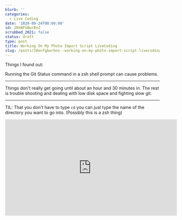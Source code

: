 ```yaml
---
blurb: ''
categories:
  - Live Coding
date: '2020-09-24T00:00:00'
id: 20eNFGBwrBnZ
scrubbed_2021: false
status: draft
type: post
title: Working On My Photo Import Script LiveCoding
slug: /posts/20enfgbwrbnz--working-on-my-photo-import-script-livecoding
---
```


Things I found out:

Running the Git Status command in a zsh shell prompt can cause problems. 

---


Things don't really get going until about an hour and 30 minutes in. The rest is trouble shooting and dealing with low disk space and fighting slow git. 



---


TIL: That you don't have to type `cd` you can just type the name of the directory you want to go into. (Possibly this is a zsh thing)


<iframe width="560" height="315" src="https://www.youtube.com/embed/spc2z4o5b4o" frameborder="0" allow="accelerometer; autoplay; clipboard-write; encrypted-media; gyroscope; picture-in-picture" allowfullscreen></iframe>
